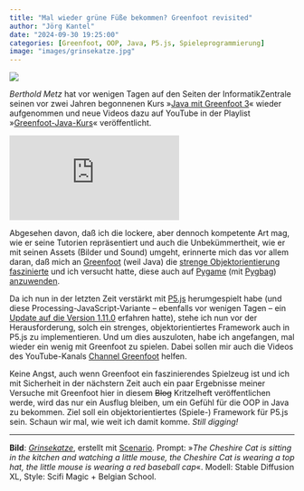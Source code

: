 ```yaml
---
title: "Mal wieder grüne Füße bekommen? Greenfoot revisited"
author: "Jörg Kantel"
date: "2024-09-30 19:25:00"
categories: [Greenfoot, OOP, Java, P5.js, Spieleprogrammierung]
image: "images/grinsekatze.jpg"
---
```


[![](images/grinsekatze-b.jpg)](https://www.flickr.com/photos/schockwellenreiter/54032063722/)

*Berthold Metz* hat vor wenigen Tagen auf den Seiten der InformatikZentrale seinen vor zwei Jahren begonnenen Kurs »[Java mit Greenfoot&nbsp;3](https://www.informatikzentrale.de/greenfoot-3-lernen/)« wieder aufgenommen und neue Videos dazu auf YouTube in der Playlist »[Greenfoot-Java-Kurs](https://www.youtube.com/playlist?list=PLLSmiYOj4lwfBcldzcAdPx2YJ9mWED0WX)« veröffentlicht.

<iframe class="if16_9" src="https://www.youtube.com/embed/dBbPA-7g0yY?si=zKbDAaMn62o0NpM0" title="YouTube video player" frameborder="0" allow="accelerometer; autoplay; clipboard-write; encrypted-media; gyroscope; picture-in-picture; web-share" referrerpolicy="strict-origin-when-cross-origin" allowfullscreen></iframe>

Abgesehen davon, daß ich die lockere, aber dennoch kompetente Art mag, wie er seine Tutorien repräsentiert und auch die Unbekümmertheit, wie er mit seinen Assets (Bilder und Sound) umgeht, erinnerte mich das vor allem daran, daß mich an [Greenfoot](http://cognitiones.kantel-chaos-team.de/programmierung/creativecoding/greenfoot.html) (weil Java) die [strenge Objektorientierung faszinierte](https://kantel.github.io/posts/2023062101_greenfoot_redux/) und ich versucht hatte, diese auch auf [Pygame](http://cognitiones.kantel-chaos-team.de/multimedia/spieleprogrammierung/pygame.html) (mit [Pygbag](http://cognitiones.kantel-chaos-team.de/multimedia/spieleprogrammierung/pygbag.html)) [anzuwenden](https://kantel.github.io/posts/2023062001_gameworld_yes_no/).

Da ich nun in der letzten Zeit verstärkt mit [P5.js](http://cognitiones.kantel-chaos-team.de/programmierung/creativecoding/processing/p5js.html) herumgespielt habe (und diese Processing-JavaScript-Variante -- ebenfalls vor wenigen Tagen -- ein [Update auf die Version 1.11.0](https://github.com/processing/p5.js/releases/tag/v1.11.0) erfahren hatte), stehe ich nun vor der Herausforderung, solch ein strenges, objektorientiertes Framework auch in P5.js zu implementieren. Und um dies auszuloten, habe ich angefangen, mal wieder ein wenig mit Greenfoot zu spielen. Dabei sollen mir auch die Videos des YouTube-Kanals [Channel Greenfoot](https://www.youtube.com/@18km/playlists) helfen.

Keine Angst, auch wenn Greenfoot ein faszinierendes Spielzeug ist und ich mit Sicherheit in der nächstern Zeit auch ein paar Ergebnisse meiner Versuche mit Greenfoot hier in diesem ~~Blog~~ Kritzelheft veröffentlichen werde, wird das nur ein Ausflug bleiben, um ein Gefühl für die OOP in Java zu bekommen. Ziel soll ein objektorientiertes (Spiele-) Framework für P5.js sein. Schaun wir mal, wie weit ich damit komme. *Still digging!*

---

**Bild**: *[Grinsekatze](https://www.flickr.com/photos/schockwellenreiter/54032063722/)*, erstellt mit [Scenario](http://cognitiones.kantel-chaos-team.de/technikgeschichte/rechnerundnetze/scenario.html). Prompt: »*The Cheshire Cat is sitting in the kitchen and watching a little mouse, the Cheshire Cat is wearing a top hat, the little mouse is wearing a red baseball cap*«. Modell: Stable Diffusion XL, Style: Scifi Magic + Belgian School.